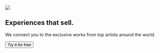 <Section py="8|12|16|24">
  <Container>
    <Grid col="1|2" gap="8|12|16" alignItems="center">
      <Image
        src="placeholder.jpg"
        colStart="null|2"
        w="full"
        rounded="lg"
        overflow="hidden"
      />
      <Flexbox
        flexDirection="column"
        alignItems="center|flex-start"
        textAlign="center|left"
      >
        <H1 m="0" fontWeight="extrabold" lineHeight="tight">
          Experiences that sell.
        </H1>
        <P fontSize="xl|2xl" mt="2">
          We connect you to the exclusive works from top artists around the
          world.
        </P>
        <Button as="a" href="#" variant="primary">
          Try it for free
          <Icon name="arrow-right" ml="4" />
        </Button>
      </Flexbox>
    </Grid>
  </Container>
</Section>

